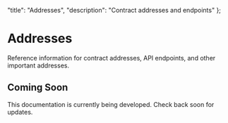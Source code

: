   "title": "Addresses",
  "description": "Contract addresses and endpoints"
};


# Addresses

Reference information for contract addresses, API endpoints, and other important addresses.

## Coming Soon

This documentation is currently being developed. Check back soon for updates. 